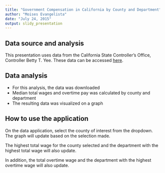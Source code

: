 ```yaml
---
title: "Government Compensation in California by County and Department"
author: "Moises Evangelista"
date: "July 24, 2015"
output: slidy_presentation
---
```


## Data source and analysis

This presentation uses data from the  California State Controller's Office, Controller Betty T. Yee.  These data can be accessed [here](http://publicpay.ca.gov/Reports/RawExport.aspx). 



## Data analysis

- For this analysis, the data was downloaded
- Median total wages and overtime pay was calculated by county and department
- The resulting data was visualized on a graph

## How to use the application

On the data application, select the county  of interest from the dropdown.  The graph will update based on the selection made. 

The highest total wage for the county selected and the department with the highest total wage will also update.  

In addition, the total overtime wage and the department with the highest overtime wage will also update.

